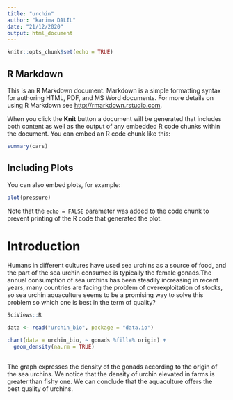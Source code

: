 ```yaml
---
title: "urchin"
author: "karima DALIL"
date: "21/12/2020"
output: html_document
---
```


```r
knitr::opts_chunk$set(echo = TRUE)
```

## R Markdown

This is an R Markdown document. Markdown is a simple formatting syntax for authoring HTML, PDF, and MS Word documents. For more details on using R Markdown see <http://rmarkdown.rstudio.com>.

When you click the **Knit** button a document will be generated that includes both content as well as the output of any embedded R code chunks within the document. You can embed an R code chunk like this:

```r
summary(cars)
```

## Including Plots

You can also embed plots, for example:

```r
plot(pressure)
```

Note that the `echo = FALSE` parameter was added to the code chunk to prevent printing of the R code that generated the plot.


# Introduction
Humans in different cultures have used sea urchins as a source of food, and the part of the sea urchin consumed is typically the female gonads.The annual consumption of sea urchins has been steadily increasing in recent years, many countries are facing the problem of overexploitation of stocks, so sea urchin aquaculture seems to be a promising way to solve this problem so which one is best in the term of quality?

```r
SciViews::R
```


```r
data <- read("urchin_bio", package = "data.io")
```

```r
chart(data = urchin_bio, ~ gonads %fill=% origin) +
  geom_density(na.rm = TRUE) 
  
``` 

The graph expresses the density of the gonads according to the origin of the sea urchins.
We notice that the density of urchin elevated in farms is greater than fishy one. We can conclude that the aquaculture offers the best quality of urchins.





